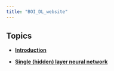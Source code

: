 ```yaml
---
title: "BOI_DL_website"
---
```


## Topics

-   [**Introduction**](topics/intro.qmd)

-   [**Single (hidden) layer neural network**](topics/single_layer_nn.qmd)

